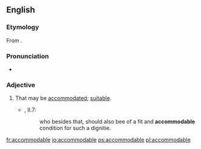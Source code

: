 ==English==

===Etymology===
From {{etyl|frm|en}} {{m|frm|accomodable}}.

===Pronunciation===
* {{a|UK}} {{IPA|/əˈkɒmədəb(ə)l/|lang=en}}

===Adjective===
{{en-adj}}

# That may be [[accommodated]]; [[suitable]]. {{defdate|from 16th c.}}
#* {{RQ:Flr Mntgn Essays}}, II.7:
#*: who besides that, should also bee of a fit and '''accommodable''' condition for such a dignitie.

[[fr:accommodable]]
[[io:accommodable]]
[[ps:accommodable]]
[[pl:accommodable]]